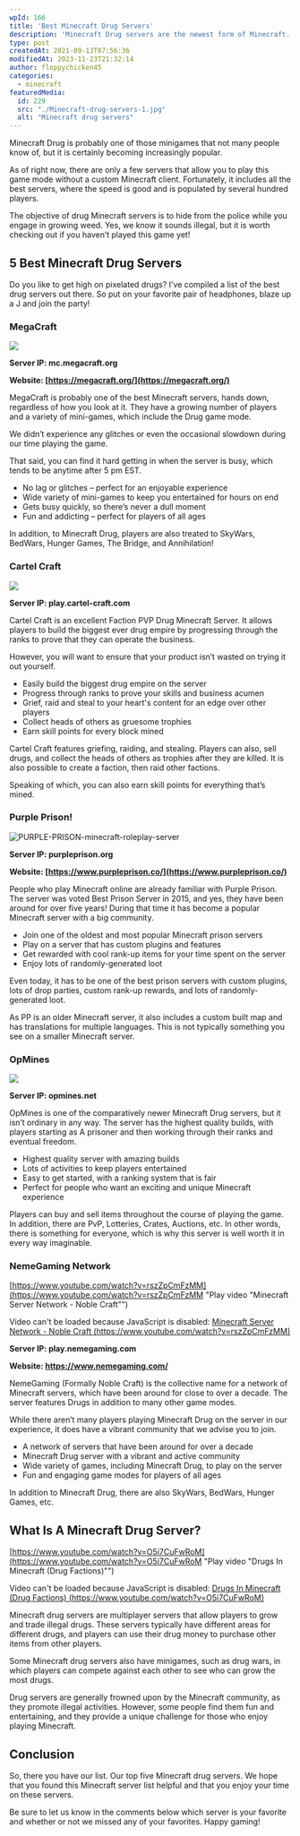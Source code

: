 ```yaml
---
wpId: 166
title: 'Best Minecraft Drug Servers'
description: 'Minecraft Drug servers are the newest form of Minecraft. Grow your own marijuana in a hidden location and try not to get caught by police, or risk being busted!'
type: post
createdAt: 2021-09-13T07:56:36
modifiedAt: 2023-11-23T21:32:14
author: floppychicken45
categories:
  - minecraft
featuredMedia:
  id: 229
  src: "./Minecraft-drug-servers-1.jpg"
  alt: "Minecraft drug servers"
---
```



Minecraft Drug is probably one of those minigames that not many people know of, but it is certainly becoming increasingly popular.

As of right now, there are only a few servers that allow you to play this game mode without a custom Minecraft client. Fortunately, it includes all the best servers, where the speed is good and is populated by several hundred players.

The objective of drug Minecraft servers is to hide from the police while you engage in growing weed. Yes, we know it sounds illegal, but it is worth checking out if you haven’t played this game yet!

## 5 Best Minecraft Drug Servers

Do you like to get high on pixelated drugs? I’ve compiled a list of the best drug servers out there. So put on your favorite pair of headphones, blaze up a J and join the party!

### MegaCraft

![](@assets/images/posts/best-minecraft-drug-servers/Minecraft-Drug-Servers-MegaCraft-1024x576.jpg)

**Server IP: mc.megacraft.org**

**Website: [https://megacraft.org/](https://megacraft.org/)**

MegaCraft is probably one of the best Minecraft servers, hands down, regardless of how you look at it. They have a growing number of players and a variety of mini-games, which include the Drug game mode.

We didn’t experience any glitches or even the occasional slowdown during our time playing the game.

That said, you can find it hard getting in when the server is busy, which tends to be anytime after 5 pm EST.

*   No lag or glitches – perfect for an enjoyable experience
*   Wide variety of mini-games to keep you entertained for hours on end
*   Gets busy quickly, so there’s never a dull moment
*   Fun and addicting – perfect for players of all ages

In addition, to Minecraft Drug, players are also treated to SkyWars, BedWars, Hunger Games, The Bridge, and Annihilation!

### Cartel Craft

![](@assets/images/posts/best-minecraft-drug-servers/cartel-craft.jpg)

**Server IP: play.cartel-craft.com**

Cartel Craft is an excellent Faction PVP Drug Minecraft Server. It allows players to build the biggest ever drug empire by progressing through the ranks to prove that they can operate the business.

However, you will want to ensure that your product isn’t wasted on trying it out yourself.

*   Easily build the biggest drug empire on the server
*   Progress through ranks to prove your skills and business acumen
*   Grief, raid and steal to your heart's content for an edge over other players
*   Collect heads of others as gruesome trophies
*   Earn skill points for every block mined

Cartel Craft features griefing, raiding, and stealing. Players can also, sell drugs, and collect the heads of others as trophies after they are killed. It is also possible to create a faction, then raid other factions.

Speaking of which, you can also earn skill points for everything that’s mined.

### Purple Prison!

![PURPLE-PRISON-minecraft-roleplay-server](@assets/images/posts/best-minecraft-drug-servers/PURPLE-PRISON-minecraft-roleplay-server.png)

**Server IP: purpleprison.org**

**Website: [https://www.purpleprison.co/](https://www.purpleprison.co/)**

People who play Minecraft online are already familiar with Purple Prison. The server was voted Best Prison Server in 2015, and yes, they have been around for over five years! During that time it has become a popular Minecraft server with a big community.

*   Join one of the oldest and most popular Minecraft prison servers
*   Play on a server that has custom plugins and features
*   Get rewarded with cool rank-up items for your time spent on the server
*   Enjoy lots of randomly-generated loot

Even today, it has to be one of the best prison servers with custom plugins, lots of drop parties, custom rank-up rewards, and lots of randomly-generated loot.

As PP is an older Minecraft server, it also includes a custom built map and has translations for multiple languages. This is not typically something you see on a smaller Minecraft server.

### OpMines

![](@assets/images/posts/best-minecraft-drug-servers/OpMines-drug-server-1024x576.jpg)

**Server IP: opmines.net**

OpMines is one of the comparatively newer Minecraft Drug servers, but it isn’t ordinary in any way. The server has the highest quality builds, with players starting as A prisoner and then working through their ranks and eventual freedom.

*   Highest quality server with amazing builds
*   Lots of activities to keep players entertained
*   Easy to get started, with a ranking system that is fair
*   Perfect for people who want an exciting and unique Minecraft experience

Players can buy and sell items throughout the course of playing the game. In addition, there are PvP, Lotteries, Crates, Auctions, etc. In other words, there is something for everyone, which is why this server is well worth it in every way imaginable.

### NemeGaming Network

[https://www.youtube.com/watch?v=rszZpCmFzMM](https://www.youtube.com/watch?v=rszZpCmFzMM "Play video \"Minecraft Server Network - Noble Craft\"")

Video can't be loaded because JavaScript is disabled: [Minecraft Server Network - Noble Craft (https://www.youtube.com/watch?v=rszZpCmFzMM)](https://www.youtube.com/watch?v=rszZpCmFzMM "Minecraft Server Network - Noble Craft")

**Server IP: play.nemegaming.com**

**Website: https://www.nemegaming.com/**

NemeGaming (Formally Noble Craft) is the collective name for a network of Minecraft servers, which have been around for close to over a decade. The server features Drugs in addition to many other game modes.

While there aren’t many players playing Minecraft Drug on the server in our experience, it does have a vibrant community that we advise you to join.

*   A network of servers that have been around for over a decade
*   Minecraft Drug server with a vibrant and active community
*   Wide variety of games, including Minecraft Drug, to play on the server
*   Fun and engaging game modes for players of all ages

In addition to Minecraft Drug, there are also SkyWars, BedWars, Hunger Games, etc.

## What Is A Minecraft Drug Server?

[https://www.youtube.com/watch?v=O5i7CuFwRoM](https://www.youtube.com/watch?v=O5i7CuFwRoM "Play video \"Drugs In Minecraft (Drug Factions)\"")

Video can't be loaded because JavaScript is disabled: [Drugs In Minecraft (Drug Factions) (https://www.youtube.com/watch?v=O5i7CuFwRoM)](https://www.youtube.com/watch?v=O5i7CuFwRoM "Drugs In Minecraft (Drug Factions)")

Minecraft drug servers are multiplayer servers that allow players to grow and trade illegal drugs. These servers typically have different areas for different drugs, and players can use their drug money to purchase other items from other players.

Some Minecraft drug servers also have minigames, such as drug wars, in which players can compete against each other to see who can grow the most drugs.

Drug servers are generally frowned upon by the Minecraft community, as they promote illegal activities. However, some people find them fun and entertaining, and they provide a unique challenge for those who enjoy playing Minecraft.

## Conclusion

So, there you have our list. Our top five Minecraft drug servers. We hope that you found this Minecraft server list helpful and that you enjoy your time on these servers.

Be sure to let us know in the comments below which server is your favorite and whether or not we missed any of your favorites. Happy gaming!